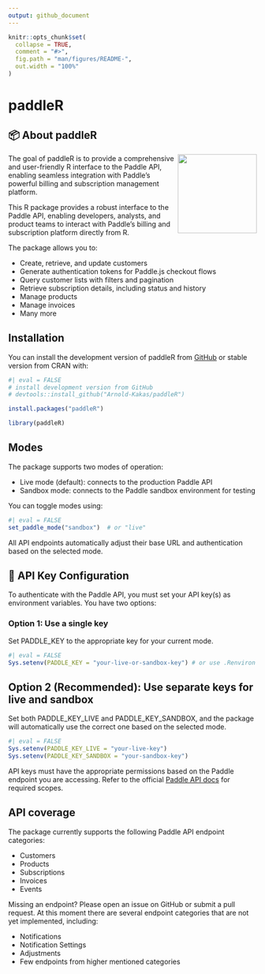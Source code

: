 ```yaml
---
output: github_document
---
```


<!-- README.md is generated from README.Rmd. Please edit that file -->

```r
knitr::opts_chunk$set(
  collapse = TRUE,
  comment = "#>",
  fig.path = "man/figures/README-",
  out.width = "100%"
)
```

# paddleR

<!-- badges: start -->
<!-- badges: end -->


## 📦 About paddleR

<img src="man/figures/logo.png" align="right" width="160"/>

The goal of paddleR is to provide a comprehensive and user-friendly R interface to the Paddle API, enabling seamless integration with Paddle’s powerful billing and subscription management platform.

This R package provides a robust interface to the Paddle API, enabling developers, analysts, and product teams to interact with Paddle's billing and subscription platform directly from R.

The package allows you to:

* Create, retrieve, and update customers
* Generate authentication tokens for Paddle.js checkout flows
* Query customer lists with filters and pagination
* Retrieve subscription details, including status and history
* Manage products
* Manage invoices
* Many more

## Installation

You can install the development version of paddleR from [GitHub](https://github.com/) or stable version from CRAN with:
      
```r
#| eval = FALSE
# install development version from GitHub
# devtools::install_github("Arnold-Kakas/paddleR")

install.packages("paddleR")

library(paddleR)
```

## Modes

The package supports two modes of operation:

* Live mode (default): connects to the production Paddle API
* Sandbox mode: connects to the Paddle sandbox environment for testing

You can toggle modes using:

```r
#| eval = FALSE
set_paddle_mode("sandbox")  # or "live"
```

All API endpoints automatically adjust their base URL and authentication based on the selected mode.

## 🔐 API Key Configuration

To authenticate with the Paddle API, you must set your API key(s) as environment variables. You have two options:

### Option 1: Use a single key

Set PADDLE_KEY to the appropriate key for your current mode.

```r
#| eval = FALSE
Sys.setenv(PADDLE_KEY = "your-live-or-sandbox-key") # or use .Renviron file
```

## Option 2 (Recommended): Use separate keys for live and sandbox

Set both PADDLE_KEY_LIVE and PADDLE_KEY_SANDBOX, and the package will automatically use the correct one based on the selected mode.

```r
#| eval = FALSE
Sys.setenv(PADDLE_KEY_LIVE = "your-live-key")
Sys.setenv(PADDLE_KEY_SANDBOX = "your-sandbox-key")
```

API keys must have the appropriate permissions based on the Paddle endpoint you are accessing. Refer to the official [Paddle API docs](https://developer.paddle.com/api-reference/overview) for required scopes.

## API coverage

The package currently supports the following Paddle API endpoint categories:

- Customers
- Products
- Subscriptions
- Invoices
- Events

Missing an endpoint? Please open an issue on GitHub or submit a pull request. At this moment there are several endpoint categories that are not yet implemented, including:

- Notifications
- Notification Settings
- Adjustments
- Few endpoints from higher mentioned categories
